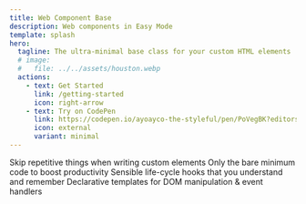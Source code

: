 ```yaml
---
title: Web Component Base
description: Web components in Easy Mode
template: splash
hero:
  tagline: The ultra-minimal base class for your custom HTML elements
  # image:
  #   file: ../../assets/houston.webp
  actions:
    - text: Get Started
      link: /getting-started
      icon: right-arrow
    - text: Try on CodePen
      link: https://codepen.io/ayoayco-the-styleful/pen/PoVegBK?editors=1010
      icon: external
      variant: minimal
---
```



<CardGrid stagger>
	<Card title="Clean." icon="star">
		Skip repetitive things when writing custom elements
	</Card>
	<Card title="Tiny." icon="add-document">
		Only the bare minimum code to boost productivity
	</Card>
	<Card title="Easy." icon="heart">
		Sensible life-cycle hooks that you understand and remember
	</Card>
	<Card title="Familiar." icon="open-book">
		Declarative templates for DOM manipulation & event handlers
	</Card>
</CardGrid>

